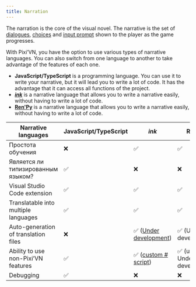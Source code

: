 ```yaml
---
title: Narration
---
```


The narration is the core of the visual novel. The narrative is the set of [dialogues](/start/dialogue.md), [choices](/start/choices.md) and [input prompt](/start/input) shown to the player as the game progresses.

With Pixi’VN, you have the option to use various types of narrative languages. You can also switch from one language to another to take advantage of the features of each one.

- **JavaScript/TypeScript** is a programming language. You can use it to write your narrative, but it will lead you to write a lot of code. It has the advantage that it can access all functions of the project.
- **[_ink_](/ink/ink)** is a narrative language that allows you to write a narrative easily, without having to write a lot of code.
- **[Ren'Py](/renpy/renpy)** is a narrative language that allows you to write a narrative easily, without having to write a lot of code.

| Narrative languages                  | JavaScript/TypeScript | _ink_                                                                                | Ren'Py                          |
| ------------------------------------ | --------------------- | ------------------------------------------------------------------------------------ | ------------------------------- |
| Простота обучения                    | ❌                     | ✅                                                                                    | ✅                               |
| Является ли типизированным языком?   | ✅                     | ❌                                                                                    | ❌                               |
| Visual Studio Code extension         | ✅                     | ✅                                                                                    | ✅                               |
| Translatable into multiple languages | ✅                     | ✅                                                                                    | ✅                               |
| Auto-generation of translation files | ❌                     | ✅ ([Under development](https://github.com/DRincs-Productions/pixi-vn-json/issues/3)) | ✅ (Under development)           |
| Ability to use non-Pixi’VN features  | ✅                     | ✅  ([custom # script](/ink/ink-hashtag))                                             | ✅ (using $ - Under development) |
| Debugging                            | ✅                     | ❌                                                                                    | ❌                               |
